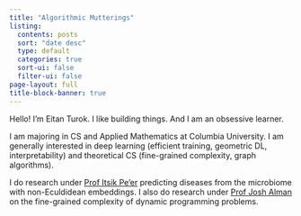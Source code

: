 ```yaml
---
title: "Algorithmic Mutterings"
listing:
  contents: posts
  sort: "date desc"
  type: default
  categories: true
  sort-ui: false
  filter-ui: false
page-layout: full
title-block-banner: true
---
```



Hello! I'm Eitan Turok. I like building things. And I am an obsessive learner.

I am majoring in CS and Applied Mathematics at Columbia University. I am generally interested in deep learning (efficient training, geometric DL, interpretability) and theoretical CS (fine-grained complexity, graph algorithms).

I do research under [Prof Itsik Pe’er](https://www.engineering.columbia.edu/faculty/itsik-peer) predicting diseases from the microbiome with non-Eculdidean embeddings. I also do research under [Prof Josh Alman](https://joshalman.com/) on the fine-grained complexity of dynamic programming problems.
